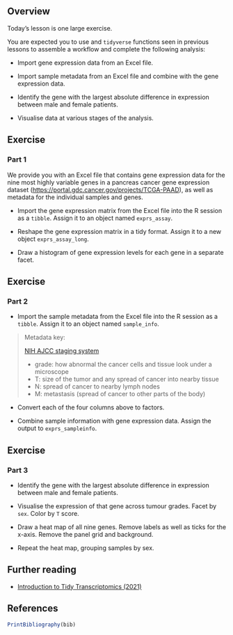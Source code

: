 ## Overview

Today's lesson is one large exercise.

You are expected you to use <i class="fab fa-r-project"></i> and `tidyverse` functions seen in previous lessons to assemble a workflow and complete the following analysis:

- Import gene expression data from an Excel file.

- Import sample metadata from an Excel file and combine with the gene expression data.

- Identify the gene with the largest absolute difference in expression between male and female patients.

- Visualise data at various stages of the analysis.

## Exercise

### Part 1

We provide you with an Excel file that contains gene expression data for the nine most highly variable genes in a pancreas cancer gene expression dataset (<https://portal.gdc.cancer.gov/projects/TCGA-PAAD>), as well as metadata for the individual samples and genes.

- Import the gene expression matrix from the Excel file into the R session as a `tibble`.
  Assign it to an object named `exprs_assay`.

- Reshape the gene expression matrix in a tidy format.
  Assign it to a new object `exprs_assay_long`.

- Draw a histogram of gene expression levels for each gene in a separate facet.

## Exercise

### Part 2

- Import the sample metadata from the Excel file into the R session as a `tibble`.
  Assign it to an object named `sample_info`.

> Metadata key:
> 
> [NIH AJCC staging system](https://www.cancer.gov/publications/dictionaries/cancer-terms/def/ajcc-staging-system)
> 
> - grade: how abnormal the cancer cells and tissue look under a microscope
> - T: size of the tumor and any spread of cancer into nearby tissue
> - N: spread of cancer to nearby lymph nodes
> - M: metastasis (spread of cancer to other parts of the body)

- Convert each of the four columns above to factors.

- Combine sample information with gene expression data.
  Assign the output to `exprs_sampleinfo`.

## Exercise

### Part 3

- Identify the gene with the largest absolute difference in expression between male and female patients.

- Visualise the expression of that gene across tumour grades.
  Facet by `sex`.
  Color by `T` score.

- Draw a heat map of all nine genes.
  Remove labels as well as ticks for the x-axis.
  Remove the panel grid and background.

- Repeat the heat map, grouping samples by sex.

## Further reading

- [Introduction to Tidy Transcriptomics (2021)](https://stemangiola.github.io/bioc2021_tidytranscriptomics/articles/tidytranscriptomics.html)

## References

```r
PrintBibliography(bib)
```
